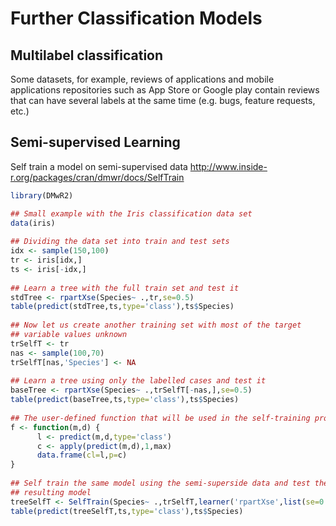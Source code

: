 
# Further Classification Models 


## Multilabel classification

Some datasets, for example, reviews of applications and mobile applications repositories such as App Store or Google play contain reviews that can have several labels at the same time (e.g. bugs, feature requests, etc.)


## Semi-supervised Learning

Self train a model on semi-supervised data
[http://www.inside-r.org/packages/cran/dmwr/docs/SelfTrain](http://www.inside-r.org/packages/cran/dmwr/docs/SelfTrain)

```r

library(DMwR2)

## Small example with the Iris classification data set
data(iris)
 
## Dividing the data set into train and test sets
idx <- sample(150,100)
tr <- iris[idx,]
ts <- iris[-idx,]
 
## Learn a tree with the full train set and test it
stdTree <- rpartXse(Species~ .,tr,se=0.5)
table(predict(stdTree,ts,type='class'),ts$Species)
 
## Now let us create another training set with most of the target
## variable values unknown
trSelfT <- tr
nas <- sample(100,70)
trSelfT[nas,'Species'] <- NA
 
## Learn a tree using only the labelled cases and test it
baseTree <- rpartXse(Species~ .,trSelfT[-nas,],se=0.5)
table(predict(baseTree,ts,type='class'),ts$Species)
 
## The user-defined function that will be used in the self-training process
f <- function(m,d) { 
      l <- predict(m,d,type='class')
      c <- apply(predict(m,d),1,max)
      data.frame(cl=l,p=c)
}
 
## Self train the same model using the semi-superside data and test the
## resulting model
treeSelfT <- SelfTrain(Species~ .,trSelfT,learner('rpartXse',list(se=0.5)),'f')
table(predict(treeSelfT,ts,type='class'),ts$Species)
```


